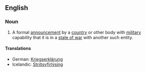 ==English==
===Noun===
{{wikipedia}}
{{en-noun|sg=[[declaration]] of [[war]]|declarations of war}}
# A formal [[announcement]] by a [[country]] or other body with [[military]] capability that it is in a [[state of war]] with another such entity.

====Translations====
*German: [[Kriegserklärung]] {{f}}
*Icelandic: [[Stríðsyfirlýsing]] {{f}}